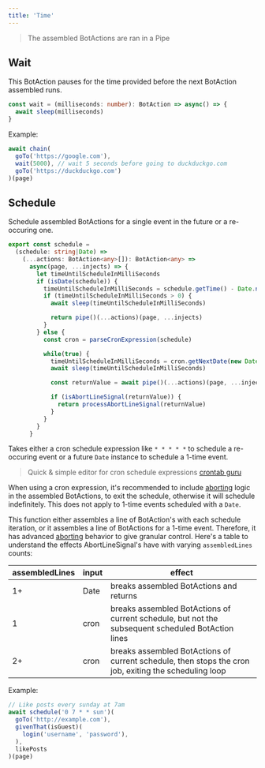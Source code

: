 ```yaml
---
title: 'Time'
---
```


> The assembled BotActions are ran in a Pipe

## Wait
This BotAction pauses for the time provided before the next BotAction assembled runs.

```typescript
const wait = (milliseconds: number): BotAction => async() => {
  await sleep(milliseconds)
}
```

Example:
```typescript
await chain(
  goTo('https://google.com'),
  wait(5000), // wait 5 seconds before going to duckduckgo.com
  goTo('https://duckduckgo.com')
)(page)
```

## Schedule
Schedule assembled BotActions for a single event in the future or a re-occuring one.
```typescript
export const schedule =
  (schedule: string|Date) =>
    (...actions: BotAction<any>[]): BotAction<any> =>
      async(page, ...injects) => {
        let timeUntilScheduleInMilliSeconds
        if (isDate(schedule)) {
          timeUntilScheduleInMilliSeconds = schedule.getTime() - Date.now()
          if (timeUntilScheduleInMilliSeconds > 0) {
            await sleep(timeUntilScheduleInMilliSeconds)

            return pipe()(...actions)(page, ...injects)
          }
        } else {
          const cron = parseCronExpression(schedule)

          while(true) {
            timeUntilScheduleInMilliSeconds = cron.getNextDate(new Date(Date.now())).getTime() - Date.now()
            await sleep(timeUntilScheduleInMilliSeconds)

            const returnValue = await pipe()(...actions)(page, ...injects)

            if (isAbortLineSignal(returnValue)) {
              return processAbortLineSignal(returnValue)
            }
          }
        }
      }
```
Takes either a cron schedule expression like `* * * * *` to schedule a re-occuring event or a future `Date` instance to schedule a 1-time event.

> Quick & simple editor for cron schedule expressions [crontab guru](https://crontab.guru/)

When using a cron expression, it's recommended to include [aborting](/topic/aborting) logic in the assembled BotActions, to exit the schedule, otherwise it will schedule indefinitely. This does not apply to 1-time events scheduled with a `Date`.

This function either assembles a line of BotAction's with each schedule iteration, or it assembles a line of BotActions for a 1-time event. Therefore, it has advanced [aborting](/topic/aborting) behavior to give granular control. Here's a table to understand the effects AbortLineSignal's have with varying `assembledLines` counts:

| assembledLines | input           | effect                                       |
|       -        |         -             | -                                        |
| 1+              | Date | breaks assembled BotActions and returns       |
| 1             | cron | breaks assembled BotActions of current schedule, but not the subsequent scheduled BotAction lines        |
| 2+             | cron | breaks assembled BotActions of current schedule, then stops the cron job, exiting the scheduling loop        |

Example:
```typescript
// Like posts every sunday at 7am
await schedule('0 7 * * sun')(
  goTo('http://example.com'),
  givenThat(isGuest)(
    login('username', 'password'),
  ),
  likePosts
)(page)
```